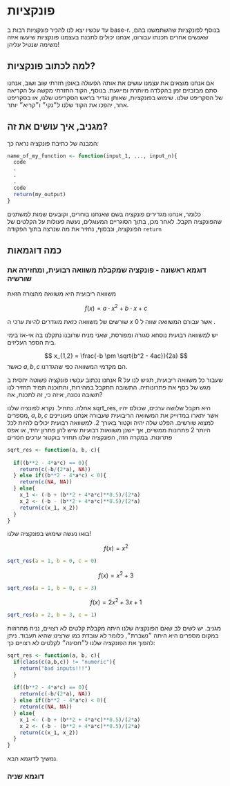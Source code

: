 # פונקציות

עד עכשיו יצא לנו להכיר פונקציות רבות ב
base-r.
בנוסף לפונקציות שהשתמשנו בהם, שאנשים אחרים תכנתו עבורונו, אנחנו יכולים לתכנת בעצמנו פונקציות שיעשו איזה משימה שנטיל עליהן!

## למה לכתוב פונקציות?

אם אנחנו מוצאים את עצמנו עושים את אותה הפעולה באופן חזרתי שוב ושוב, אנחנו סתם מבזבזים זמן בהקלדה מיותרת ומייגעת. בנוסף, הקוד החזרתי מקשה על הקריאה של הסקריפט שלנו. שימוש בפונקציות, שאותן נגדיר בראש הסקריפט שלנו, או בסקריפט אחר, יהפכו את הקוד שלנו ל״נקי״ ו״קריא״ יותר.

## מגניב, איך עושים את זה?

המבנה של כתיבת פונקציה נראה כך:

```r
name_of_my_function <- function(input_1, ..., input_n){
  code
  .
  .
  .
  code
  return(my_output)
}
```

כלומר,
אנחנו מגדירים פונקציה בשם שאנחנו בוחרים, וקובעים שמות למשתנים שהפונקציה תקבל.
לאחר מכן, בתוך הסוגריים המעוגלים, נעשה פעולות על הקלטים של הפונקציה,
ונבסוף, נחזיר את מה שנרצה בתוך הפקודה
`return`


## כמה דוגמאות

### דוגמא ראשונה - פונקציה שמקבלת משוואה רבועית, ומחזירה את שורשיה

משוואה ריבועית היא משוואה מהצורה הזאת

$$
f(x) = a \cdot x^2 + b \cdot x + c
$$


שורשים של משוואה כזאת מוגדרים להיות ערכי ה
$x$
אשר עבורם המשוואה שווה ל
$0$
.

יש למשוואה רבועית נוסחא סגורה ומפורסת, שאני מניח שרובנו נתקלנו בה אי-אז בימי בית הספר העליזים.

$$
x_{1,2} = \frac{-b \pm \sqrt{b^2 - 4ac}}{2a}
$$
כאשר 
$a, b, c$
הם מקדמי המשוואה כפי שהגדרנו.

אנחנו נכתוב עכשיו פונקציה פשוטה יחסית ב 
R
שעבור כל משוואה ריבועית, תגיש לנו על מגש של כסף את פתרונותיה.
התשובה תתקבל במהירות, והתוכנה תמיד תחזיר לנו תשובה נכונה, איזה כי, זה לתכנת, אה?

אחלה. נתחיל. נקרא לפונציה שלנו 
sqrt_res,
היא תקבל שלושה ערכים, שכולם יהיו מספרים,
$a, b, c$
אשר יתארו במדוייק את המשוואה הריבועית שעבורה אנחנו מעוניינים למצוא שורשים.
הפלט שלה יהיה וקטור באורך 2.
למשוואה רבועית יכולים להיות לכל היותר 2 פתרונות ממשיים, אך יישנן משוואות רבועיות שיש להן פתרון יחיד, או אפס פתרונות.
במקרה הזה, הפונקציה שלנו תחזיר בוקטור ערכים חסרים


```r
sqrt_res <- function(a, b, c){
  
  if((b**2 - 4*a*c) == 0){
    return(c(-b/(2*a), NA))
  } else if((b**2 - 4*a*c) < 0){
    return(c(NA, NA))
  } else{
    x_1 <- (-b + (b**2 + 4*a*c)**0.5)/(2*a)
    x_2 <- (-b - (b**2 + 4*a*c)**0.5)/(2*a)
    return(c(x_1, x_2))
  }
}
```

בואו נעשה שימוש בפונקציה שלנו!

$$
f(x) = x^2
$$

```r
sqrt_res(a = 1, b = 0, c = 0)
```

$$
f(x) = x^2 + 3
$$

```r
sqrt_res(a = 1, b = 0, c = 3)
```



$$
f(x) = 2x^2 + 3x + 1
$$

```r
sqrt_res(a = 2, b = 3, c = 1)
```


מגניב.
יש לשים לב שאם הפונקציה שלנו היתה מקבלת קלטים לא רצויים, נניח מחרוזות במקום מספרים היא היתה ״נשברת״, כלומר לא עובדת כמו שרצינו שהיא תעבוד. ניתן להפוך את הפונקציה שלנו ל״חסינה״ לקלטים לא רצויים כך:


```r
sqrt_res <- function(a, b, c){
  if(class(c(a,b,c)) != "numeric"){
    return("bad inputs!!!")
  }
  
  if((b**2 - 4*a*c) == 0){
    return(c(-b/(2*a), NA))
  } else if((b**2 - 4*a*c) < 0){
    return(c(NA, NA))
  } else{
    x_1 <- (-b + (b**2 + 4*a*c)**0.5)/(2*a)
    x_2 <- (-b - (b**2 + 4*a*c)**0.5)/(2*a)
    return(c(x_1, x_2))
  }
}
```


נמשיך לדוגמא הבא.

### דוגמא שניה







